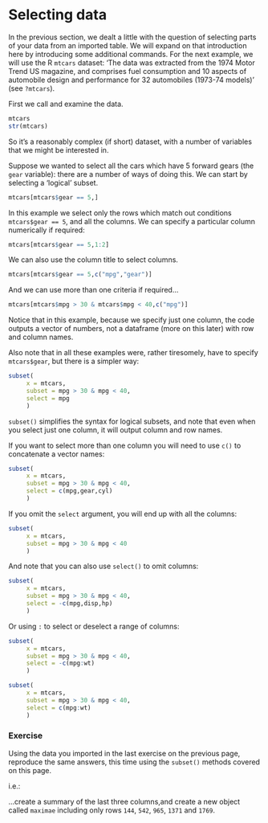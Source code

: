 # Selecting data {#selecting_data}

In the previous section, we dealt a little with the question of selecting parts of your data from an imported table. We will expand on that introduction here by introducing some additional commands. For the next example, we will use the R `mtcars` dataset: 'The data was extracted from the 1974 Motor Trend US magazine, and comprises fuel consumption and 10 aspects of automobile design and performance for 32 automobiles (1973-74 models)' (see `?mtcars`).

First we call and examine the data.

```r
mtcars
str(mtcars)
```

So it's a reasonably complex (if short) dataset, with a number of variables that we might be interested in.

Suppose we wanted to select all the cars which have 5 forward gears (the `gear` variable): there are a number of ways of doing this. We can start by selecting a 'logical' subset.

```r
mtcars[mtcars$gear == 5,]
```

In this example we select only the rows which match out conditions `mtcars$gear == 5`, and all the columns. We can specify a particular column  numerically if required:

```r
mtcars[mtcars$gear == 5,1:2]
```

We can also use the column title to select columns.

```r
mtcars[mtcars$gear == 5,c("mpg","gear")]
```

And we can use more than one criteria if required...

```r
mtcars[mtcars$mpg > 30 & mtcars$mpg < 40,c("mpg")]
```

Notice that in this example, because we specify just one column, the code outputs a vector of numbers, not a dataframe (more on this later) with row and column names.

Also note that in all these examples were, rather tiresomely, have to specify `mtcars$gear`, but there is a simpler way:

```r
subset(
     x = mtcars,
     subset = mpg > 30 & mpg < 40,
     select = mpg
     )
```

`subset()` simplifies the syntax for logical subsets, and note that even when you select just one column, it will output column and row names.

If you want to select more than one column you will need to use `c()` to concatenate a vector names:

```r
subset(
     x = mtcars,
     subset = mpg > 30 & mpg < 40,
     select = c(mpg,gear,cyl)
     )
```

If you omit the `select` argument, you will end up with all the columns:

```r
subset(
     x = mtcars,
     subset = mpg > 30 & mpg < 40
     )
```

And note that you can also use `select()` to omit columns:

```r
subset(
     x = mtcars,
     subset = mpg > 30 & mpg < 40,
     select = -c(mpg,disp,hp)
     )
```

Or using `:` to select or deselect a range of columns:

```r
subset(
     x = mtcars,
     subset = mpg > 30 & mpg < 40,
     select = -c(mpg:wt)
     )

subset(
     x = mtcars,
     subset = mpg > 30 & mpg < 40,
     select = c(mpg:wt)
     )
```


### Exercise 

Using the data you imported in the last exercise on the previous page, reproduce the same answers, this time using the `subset()` methods covered on this page.

i.e.:

...create a summary of the last three columns,and create a new object called `maximae` including only rows `144`, `542`, `965`, `1371` and `1769`.
